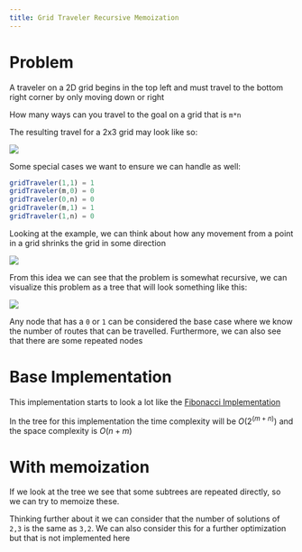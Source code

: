 ---
title: Grid Traveler Recursive Memoization
---


# Problem

A traveler on a 2D grid begins in the top left and must travel to the bottom right corner by only moving down or right

How many ways can you travel to the goal on a grid that is `m*n`

The resulting travel for a 2x3 grid may look like so:

![](@assets/grid-traveler-example.png)

Some special cases we want to ensure we can handle as well:

```js
gridTraveler(1,1) = 1
gridTraveler(m,0) = 0
gridTraveler(0,n) = 0
gridTraveler(m,1) = 1
gridTraveler(1,n) = 0
```

Looking at the example, we can think about how any movement from a point in a grid shrinks the grid in some direction

![](@assets/grid-traveler-shrink.png)

From this idea we can see that the problem is somewhat recursive, we can visualize this problem as a tree that will look something like this:

![](@assets/grid-traveler-tree.png)

Any node that has a `0` or `1` can be considered the base case where we know the number of routes that can be travelled. Furthermore, we can also see that there are some repeated nodes

# Base Implementation

<Snippet path="dynamic-programming/memoization/grid-traveler.ts" />

This implementation starts to look a lot like the [Fibonacci Implementation](./fib)

In the tree for this implementation the time complexity will be $O(2^(m+n))$ and the space complexity is $O(n+m)$

# With memoization

If we look at the tree we see that some subtrees are repeated directly, so we can try to memoize these.

<Snippet path="dynamic-programming/memoization/grid-traveler-memo.ts" />

Thinking further about it we can consider that the number of solutions of `2,3` is the same as `3,2`. We can also consider this for a further optimization but that is not implemented here
